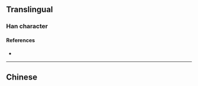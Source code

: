 {{also|毿}}
{{character info}}
==Translingual==

===Han character===
{{Han char|rn=82|rad=毛|as=08|sn=12|four=|canj=IHHQU,XIHHQ|ids=⿰参毛}}

====References====
* {{Han ref|kx=0594.261|hdz=32001.070|uh=6BF5|ud=27637}}

----

==Chinese==
{{zh-see|毿}}